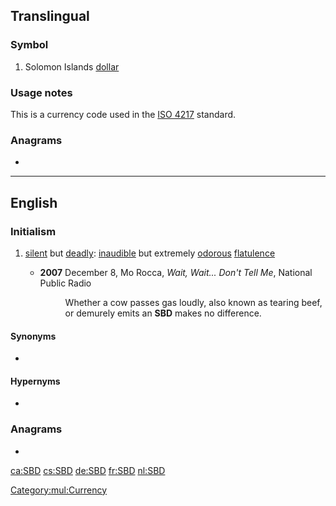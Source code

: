 ==Translingual==

===Symbol===
{{head|mul|symbol}}

# Solomon Islands [[dollar]]

===Usage notes===
This is a currency code used in the [[w:ISO 4217|ISO 4217]] standard.


===Anagrams===
*{{l|mul|BSD}}

[[Category:mul:Currency]]

----

==English==

===Initialism===
{{rfc-header|Initialism}}
{{head|en|initialism}}

# {{lb|en|informal}} [[silent]] but [[deadly]]: [[inaudible]] but extremely [[odorous]] [[flatulence]]
#* '''2007''' December 8, Mo Rocca, ''Wait, Wait... Don't Tell Me'', National Public Radio
#*: Whether a cow passes gas loudly, also known as tearing beef, or demurely emits an '''SBD''' makes no difference.

====Synonyms====
* {{l|en|feist}}

====Hypernyms====
* {{l|en|fart}}

===Anagrams===
* {{l|en|BSD}}

[[ca:SBD]]
[[cs:SBD]]
[[de:SBD]]
[[fr:SBD]]
[[nl:SBD]]